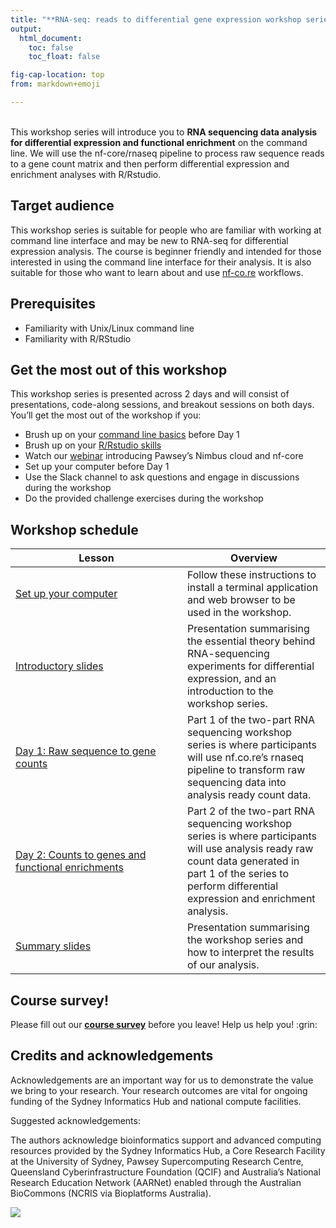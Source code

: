 ```yaml
---
title: "**RNA-seq: reads to differential gene expression workshop series**"
output:
  html_document:
    toc: false
    toc_float: false

fig-cap-location: top
from: markdown+emoji

---
```


<br>This workshop series will introduce you to **RNA sequencing data analysis for differential expression and functional enrichment** on the command line. We will use the nf-core/rnaseq pipeline to process raw sequence reads to a gene count matrix and then perform differential expression and enrichment analyses with R/Rstudio.   

## **Target audience**{.unlisted}

This workshop series is suitable for people who are familiar with working at command line interface and may be new to RNA-seq for differential expression analysis. The course is beginner friendly and intended for those interested in using the command line interface for their analysis. It is also suitable for those who want to learn about and use [nf-co.re](https://nf-co.re/) workflows. 

## **Prerequisites**{.unlisted}

* Familiarity with Unix/Linux command line
* Familiarity with R/RStudio

## **Get the most out of this workshop**{.unlisted}

This workshop series is presented across 2 days and will consist of presentations, code-along sessions, and breakout sessions on both days. You'll get the most out of the workshop if you:

* Brush up on your [command line basics](https://datacarpentry.org/shell-genomics/) before Day 1  
* Brush up on your [R/Rstudio skills](https://datacarpentry.org/genomics-r-intro/) 
* Watch our [webinar](https://www.youtube.com/watch?v=VnLX63yXbJU) introducing Pawsey's Nimbus cloud and nf-core
* Set up your computer before Day 1 
* Use the Slack channel to ask questions and engage in discussions during the workshop
* Do the provided challenge exercises during the workshop

## **Workshop schedule**{.unlisted}

| Lesson     | Overview |
|------------|----------|
| [Set up your computer](setup.html)| Follow these instructions to install a terminal application and web browser to be used in the workshop. |
| [Introductory slides](https://docs.google.com/presentation/d/1Na2nAlK34N196ONzMazGbpxvd-h7Ltx82webeLlN4RU/edit?usp=sharing) | Presentation summarising the essential theory behind RNA-sequencing experiments for differential expression, and an introduction to the workshop series.          |
| [Day 1: Raw sequence to gene counts](https://sydney-informatics-hub.github.io/rna-seq-pt1-quarto/) | Part 1 of the two-part RNA sequencing workshop series is where participants will use nf.co.re's rnaseq pipeline to transform raw sequencing data into analysis ready count data.     |
| [Day 2: Counts to genes and functional enrichments](https://sydney-informatics-hub.github.io/rna-seq-pt2-quarto/) | Part 2 of the two-part RNA sequencing workshop series is where participants will use analysis ready raw count data generated in part 1 of the series to perform differential expression and enrichment analysis. |
| [Summary slides](https://docs.google.com/presentation/d/15uxozuj6dL1B6yLkDF6PWFwB-rV_Wc_G1qyjwnLB3Wo/edit?usp=sharing) | Presentation summarising the workshop series and how to interpret the results of our analysis. |

## **Course survey!** {.unlisted}

Please fill out our **[course survey](https://www.surveymonkey.com/r/rnaseq2022)** before you leave! Help us help you! :grin:

## **Credits and acknowledgements**{.unlisted}

Acknowledgements are an important way for us to demonstrate the value we bring to your research. Your research outcomes are vital for ongoing funding of the Sydney Informatics Hub and national compute facilities. 

Suggested acknowledgements:

The authors acknowledge bioinformatics support and advanced computing resources provided by the Sydney Informatics Hub, a Core Research Facility at the University of Sydney, Pawsey Supercomputing Research Centre, Queensland Cyberinfrastructure Foundation (QCIF) and Australia's National Research Education Network (AARNet) enabled through the Australian BioCommons (NCRIS via Bioplatforms Australia).

![](/fig/partners.png)